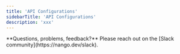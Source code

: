 ```yaml
---
title: 'API Configurations'
sidebarTitle: 'API Configurations'
description: 'xxx'
---
```


<Info>
**Questions, problems, feedback?** Please reach out on the [Slack community](https://nango.dev/slack).
</Info>